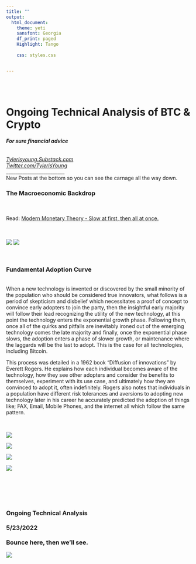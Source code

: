 ```yaml
---
title: ""
output:
  html_document:
    theme: yeti
    sansfont: Georgia
    df_print: paged
    Highlight: Tango
    
    css: styles.css


---
```


<br>
<br>

<h1>**Ongoing Technical Analysis of BTC & Crypto**</h1> 
<h6>
***For sure financial advice***
</h6>

*[Tylerisyoung.Substack.com](www.tylerisyoung.substack.com)*   
*[Twitter.com/TylerisYoung](www.twitter.com/Tylerisyoung)*  
 _________________________
 <br>
 New Posts at the bottom so you can see the carnage all the way down. 
 <br>
 <h3>
 The Macroeconomic Backdrop 
 </h3>
 <br>  
 Read: [Modern Monetary Theory - Slow at first, then all at once.](./mmt.html)
 <br>  
 <br>  
   
![](./Journalism/Economics/bitcoinTA/MMT_ALLCHARTS.jpg)
![](./Journalism/Economics/bitcoinTA/MMT_SPX:FEDBAL.jpg)
 
 <br>
 <h3>
 Fundamental Adoption Curve
 </h3>
 <br>
When a new technology is invented or discovered by the small minority of the population who should be considered true innovators, what follows is a period of skepticism and disbelief which necessitates a proof of concept to convince early adopters to join the party, then the insightful early majority will follow their lead recognizing the utility of the new technology, at this point the technology enters the exponential growth phase. Following them, once all of the quirks and pitfalls are inevitably ironed out of the emerging technology comes the late majority and finally, once the exponential phase slows, the adoption enters a phase of slower growth, or maintenance where the laggards will be the last to adopt. This is the case for all technologies, including Bitcoin. 

This process was detailed in a 1962 book "Diffusion of innovations" by Everett Rogers. He explains how each individual becomes aware of the technology, how they see other adopters and consider the benefits to themselves, experiment with its use case, and ultimately how they are convinced to adopt it, often indefinitely. Rogers also notes that individuals in a population have different risk tolerances and aversions to adopting new technology later in his career he accurately predicted the adoption of things like; FAX, Email, Mobile Phones, and the internet all which follow the same pattern.

<br>

![](./Journalism/Economics/bitcoinTA/MMT_BTCLOG.jpg)

![](./Journalism/Economics/bitcoinTA/MMT_BTCRAINBOW.jpg)

![](./Journalism/Economics/bitcoinTA/MMT_AMZNLOG.jpg)

![](./Journalism/Economics/bitcoinTA/MMT_GE.jpg)

<br>
<br>
<br>
<br>

<h3>
Ongoing Technical Analysis
<br>
<br>
5/23/2022
<br>  
Bounce here, then we'll see. 

![](./Journalism/Economics/bitcoinTA/5-23-2022.jpg)

